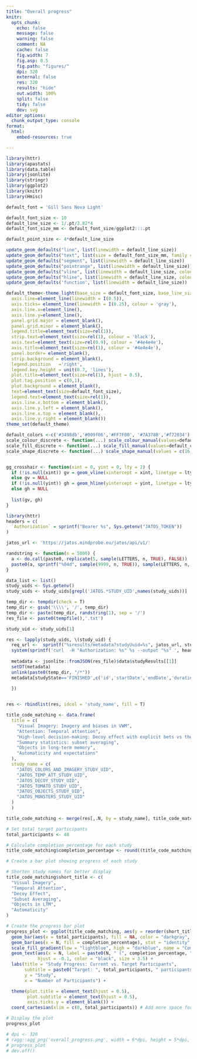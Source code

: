 ```yaml
---
title: "Overall progress"
knitr:
  opts_chunk: 
    echo: false
    message: false
    warning: false
    comment: NA
    cache: false
    fig.width: 7
    fig.asp: 0.5
    fig.path: "figures/"
    dpi: 320
    external: false
    res: 320
    results: "hide"
    out.width: 100%
    split: false 
    tidy: false
    dev: svg
editor_options: 
  chunk_output_type: console
format: 
  html: 
    embed-resources: true

---
```

```r
library(httr)
library(apastats)
library(data.table)
library(jsonlite)
library(stringr)
library(ggplot2)
library(knitr)
library(Hmisc)

default_font = 'Gill Sans Nova Light'

default_font_size <- 10
default_line_size <- 1/.pt/3.82*4 
default_font_size_mm <- default_font_size/ggplot2:::.pt

default_point_size <- 4*default_line_size

update_geom_defaults("line", list(linewidth = default_line_size))
update_geom_defaults("text", list(size = default_font_size_mm, family = default_font))
update_geom_defaults("segment", list(linewidth = default_line_size))
update_geom_defaults("pointrange", list(linewidth = default_line_size))
update_geom_defaults("vline", list(linewidth = default_line_size, colour = '#AFABAB'))
update_geom_defaults("hline", list(linewidth = default_line_size, colour = '#AFABAB'))
update_geom_defaults('function', list(linewidth = default_line_size))

default_theme<-theme_light(base_size = default_font_size, base_line_size = default_line_size, base_family = default_font)+theme(
  axis.line=element_line(linewidth = I(0.5)), 
  axis.ticks= element_line(linewidth = I(0.25), colour = 'gray'),
  axis.line.x=element_line(),
  axis.line.y=element_line(),
  panel.grid.major = element_blank(), 
  panel.grid.minor = element_blank(),
  legend.title=element_text(size=rel(1)), 
  strip.text=element_text(size=rel(1), colour = 'black'), 
  axis.text=element_text(size=rel(0.9), colour = '#4e4e4e'), 
  axis.title=element_text(size=rel(1), colour = '#4e4e4e'), 
  panel.border= element_blank(),
  strip.background = element_blank(),
  legend.position	='right', 
  legend.key.height = unit(0.7, 'lines'),
  plot.title=element_text(size=rel(1), hjust = 0.5),
  plot.tag.position = c(0,1),
  plot.background = element_blank(),
  text=element_text(size=default_font_size), 
  legend.text=element_text(size=rel(1)), 
  axis.line.x.bottom = element_blank(), 
  axis.line.y.left = element_blank(),
  axis.line.x.top = element_blank(),
  axis.line.y.right = element_blank())
theme_set(default_theme)

default_colors <-c('#3498db','#009f06','#FF7F00', '#7A378B','#f72034')
scale_colour_discrete <- function(...) scale_colour_manual(values=default_colors, ...)
scale_fill_discrete <- function(...) scale_fill_manual(values=default_colors, ...)
scale_shape_discrete <- function(...) scale_shape_manual(values = c(16,21,17, 22), ...)


gg_crosshair <- function(xint = 0, yint = 0, lty = 2) {
  if (!is.null(xint)) gv = geom_vline(xintercept = xint, linetype = lty)
  else gv = NULL
  if (!is.null(yint)) gh = geom_hline(yintercept = yint, linetype = lty)
  else gh = NULL
  
  list(gv, gh)
}
```

```r
library(httr)
headers = c(
  `Authorization` = sprintf("Bearer %s", Sys.getenv("JATOS_TOKEN"))
)

jatos_url <- 'https://jatos.mindprobe.eu/jatos/api/v1/'

randstring <- function(n = 5000) {
  a <- do.call(paste0, replicate(5, sample(LETTERS, n, TRUE), FALSE))
  paste0(a, sprintf("%04d", sample(9999, n, TRUE)), sample(LETTERS, n, TRUE))
}

data_list <- list()
study_uids <- Sys.getenv()
study_uids <- study_uids[grepl('JATOS.*STUDY_UID',names(study_uids))]

temp_dir <- tempdir(check = T)
temp_dir <- gsub('\\\\', '/', temp_dir)
temp_dir <- paste(temp_dir, randstring(1), sep = '/')
res_file <- paste0(tempfile(),'.txt')

study_uid <- study_uids[1]

res <- lapply(study_uids, \(study_uid) {
  req_url <-  sprintf("%sresults/metadata?studyUuid=%s", jatos_url, study_uid)
  system(sprintf('curl  -H "Authorization: %s" %s --output "%s" ', headers[['Authorization']], req_url, res_file))
  
  metadata <- jsonlite::fromJSON(res_file)$data$studyResults[[1]]
  setDT(metadata)
  unlink(paste0(temp_dir, "/*"))
  metadata[studyState=='FINISHED',c('id','startDate','endDate','duration')]
  
  })


res <- rbindlist(res, idcol = 'study_name', fill = T)

title_code_matching <- data.frame(
  title = c(
    "Visual Imagery: Imagery and biases in VWM",
    "Attention: Temporal attention",
    "High-level decision-making: Decoy effect with explicit bets vs their graphical representations",
    "Summary statistics: subset averaging",
    "Objects in long-term memory",
    "Automaticity and expectations"
  ),
  study_name = c(
    "JATOS_COLORS_AND_IMAGERY_STUDY_UID",
    "JATOS_TEMP_ATT_STUDY_UID",
    "JATOS_DECOY_STUDY_UID",
    "JATOS_TOMATO_STUDY_UID",
    "JATOS_OBJECTS_STUDY_UID",
    "JATOS_MONSTERS_STUDY_UID"
  )
  )

title_code_matching <- merge(res[,.N, by = study_name], title_code_matching, by = c('study_name'))


```

```r

# Set total target participants
total_participants <- 48

# Calculate completion percentage for each study
title_code_matching$completion_percentage <- round((title_code_matching$N / total_participants) * 100, 1)

# Create a bar plot showing progress of each study

# Shorten study names for better display
title_code_matching$short_title <- c(
  "Visual Imagery",
  "Temporal Attention",
  "Decoy Effect",
  "Subset Averaging",
  "Objects in LTM",
  "Automaticity"
)

# Create the progress bar plot
progress_plot <- ggplot(title_code_matching, aes(y = reorder(short_title, N))) +
  geom_bar(aes(x = total_participants), fill = NA, color = "darkgray", stat = "identity", width = 0.7) +
  geom_bar(aes(x = N, fill = completion_percentage), stat = "identity", width = 0.7) +
  scale_fill_gradient(low = "lightblue", high = "darkblue", name = "Completion %") +
  geom_text(aes(x = N, label = paste0(N, " (", completion_percentage, "%)")), 
            hjust = -0.1, color = "black", size = 3.5) +
  labs(title = "Study Progress: Current vs. Target Participants",
       subtitle = paste0("Target: ", total_participants, " participants per study"),
       y = "Study", 
       x = "Number of Participants") +

  theme(plot.title = element_text(hjust = 0.5),
        plot.subtitle = element_text(hjust = 0.5),
        axis.ticks.y = element_blank()) +
  coord_cartesian(xlim = c(0, total_participants)) # Add more space for the labels on right side

# Display the plot
progress_plot

# dpi <- 320
# ragg::agg_png('overall_progress.png', width = 6*dpi, height = 5*dpi, res = dpi)
# progress_plot
# dev.off()
```
